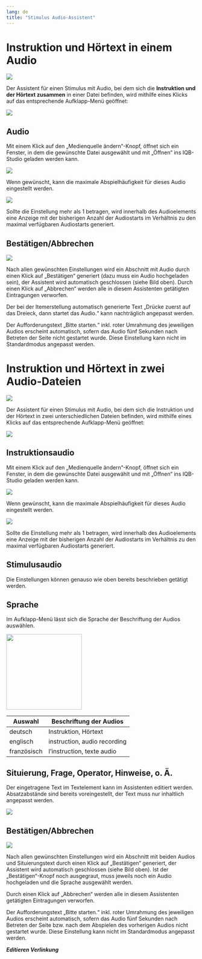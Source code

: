 ```yaml
---
lang: de
title: "Stimulus Audio-Assistent"
---
```


# Instruktion und Hörtext in einem Audio

![](InstruktionText_zsm_Main_Grafik.png)

Der Assistent für einen Stimulus mit Audio, bei dem sich die **Instruktion und der Hörtext zusammen** in einer Datei befinden, wird mithilfe eines Klicks auf das entsprechende Aufklapp-Menü geöffnet:

![](InstruktionText_zsm_Auswahl_Grafik.png)

## Audio

Mit einem Klick auf den „Medienquelle ändern“-Knopf, öffnet sich ein Fenster, in dem die gewünschte Datei ausgewählt und mit „Öffnen“ ins IQB-Studio geladen werden kann. 

![](InstruktionText_zsm_Audio_Grafik.png)

Wenn gewünscht, kann die maximale Abspielhäufigkeit für dieses Audio eingestellt werden. 

![](InstruktionText_zsm_Audio_zwei_Grafik.png)

::: {.callout-note}
Sollte die Einstellung mehr als 1 betragen, wird innerhalb des Audioelements eine Anzeige mit der bisherigen Anzahl der Audiostarts im Verhältnis zu den maximal verfügbaren Audiostarts generiert.
:::

## Bestätigen/Abbrechen

![](InstruktionText_zsm_BestatigenAbbrechen_Grafik.png)

Nach allen gewünschten Einstellungen wird ein Abschnitt mit Audio durch einen Klick auf „Bestätigen“ generiert (dazu muss ein Audio hochgeladen sein), der Assistent wird automatisch geschlossen (siehe Bild oben). Durch einen Klick auf „Abbrechen“ werden alle in diesem Assistenten getätigten Eintragungen verworfen. 

::: {.callout-note}
Der bei der Itemerstellung automatisch generierte Text „Drücke zuerst auf das Dreieck, dann startet das Audio.“ kann nachträglich angepasst werden. 
:::

::: {.callout-note}
Der Aufforderungstext „Bitte starten.“ inkl. roter Umrahmung des jeweiligen Audios erscheint automatisch, sofern das Audio fünf Sekunden nach Betreten der Seite nicht gestartet wurde. Diese Einstellung kann nicht im Standardmodus angepasst werden.  
:::

# Instruktion und Hörtext in zwei Audio-Dateien

![](AudioST_getrennt_Main_Rahmen.jpg)

Der Assistent für einen Stimulus mit Audio, bei dem sich die Instruktion und der Hörtext in zwei unterschiedlichen Dateien befinden, wird mithilfe eines Klicks auf das entsprechende Aufklapp-Menü geöffnet:

![](Instruktion_Text_getrennt_Auswahl_Grafik.png)

## Instruktionsaudio

Mit einem Klick auf den „Medienquelle ändern“-Knopf, öffnet sich ein Fenster, in dem die gewünschte Datei ausgewählt und mit „Öffnen“ ins IQB-Studio geladen werden kann. 

![](Instruktion_Text_getrennt_Instruktion_Grafik.png)

Wenn gewünscht, kann die maximale Abspielhäufigkeit für dieses Audio eingestellt werden. 

![](Instruktion_Text_getrennt_Instruktion_zwei_Grafik.png)

::: {.callout-note}
Sollte die Einstellung mehr als 1 betragen, wird innerhalb des Audioelements eine Anzeige mit der bisherigen Anzahl der Audiostarts im Verhältnis zu den maximal verfügbaren Audiostarts generiert.
:::

## Stimulusaudio

Die Einstellungen können genauso wie oben bereits beschrieben getätigt werden. 

## Sprache

Im Aufklapp-Menü lässt sich die Sprache der Beschriftung der Audios auswählen.

![](Instruktion_Text_getrennt_Sprache_Grafik.png){width=200}

| Auswahl     | Beschriftung der Audios      |
|-------------|------------------------------|
| deutsch     | Instruktion, Hörtext         |
| englisch    | instruction, audio recording |
| französisch | l'instruction, texte audio   |

## Situierung, Frage, Operator, Hinweise, o. Ä. 

Der eingetragene Text im Textelement kann im Assistenten editiert werden. Absatzabstände sind bereits voreingestellt, der Text muss nur inhaltlich angepasst werden.  

![](Instruktion_Text_getrennt_Situierung_Grafik.png)

## Bestätigen/Abbrechen

![](Instruktion_Text_getrennt_BestatigenAbbrechen_Grafik.png)

Nach allen gewünschten Einstellungen wird ein Abschnitt mit beiden Audios und Situierungstext durch einen Klick auf „Bestätigen“ generiert, der Assistent wird automatisch geschlossen (siehe Bild oben). Ist der „Bestätigen“-Knopf noch ausgegraut, muss jeweils noch ein Audio hochgeladen und die Sprache ausgewählt werden.

Durch einen Klick auf „Abbrechen“ werden alle in diesem Assistenten getätigten Eintragungen verworfen. 

::: {.callout-note}
Der Aufforderungstext „Bitte starten.“ inkl. roter Umrahmung des jeweiligen Audios erscheint automatisch, sofern das Audio fünf Sekunden nach Betreten der Seite bzw. nach dem Abspielen des vorherigen Audios nicht gestartet wurde. Diese Einstellung kann nicht im Standardmodus angepasst werden.  
:::

***Editieren Verlinkung***